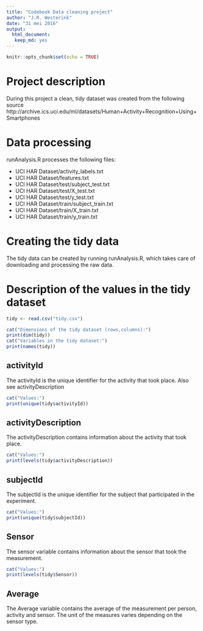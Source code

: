 ```yaml
---
title: "Codebook Data cleaning project"
author: "J.R. Westerink"
date: "31 mei 2016"
output: 
  html_document:
   keep_md: yes
---
```


```r
knitr::opts_chunk$set(echo = TRUE)
```

# Project description
During this project a clean, tidy dataset was created from the following source
http://archive.ics.uci.edu/ml/datasets/Human+Activity+Recognition+Using+Smartphones

# Data processing
runAnalysis.R processes the following files:

* UCI HAR Dataset/activity_labels.txt     
* UCI HAR Dataset/features.txt           
* UCI HAR Dataset/test/subject_test.txt   
* UCI HAR Dataset/test/X_test.txt        
* UCI HAR Dataset/test/y_test.txt         
* UCI HAR Dataset/train/subject_train.txt
* UCI HAR Dataset/train/X_train.txt       
* UCI HAR Dataset/train/y_train.txt 

# Creating the tidy data
The tidy data can be created by running runAnalysis.R, which takes care of downloading and processing the raw data.


# Description of the values in the tidy dataset
```r
tidy <- read.csv("tidy.csv")

cat("Dimensions of the tidy dataset (rows,columns):")
print(dim(tidy))
cat("Variables in the tidy dataset:")
print(names(tidy))
 ```


## activityId
The activityId is the unique identifier for the activity that took place. Also see activityDescription
```r
cat("Values:")
print(unique(tidy$activityId))
```


## activityDescription
The activityDescription contains information about the activity that took place.
```r
cat("Values:")
print(levels(tidy$activityDescription))
```

## subjectId
The subjectId is the unique identifier for the subject that participated in the experiment.
```r
cat("Values:")
print(unique(tidy$subjectId))
```

## Sensor
The sensor variable contains information about the sensor that took the measurement.
```r
cat("Values:")
print(levels(tidy$Sensor))
```

## Average
The Average variable contains the average of the measurement per person, activity and sensor.
The unit of the measures varies depending on the sensor type.




